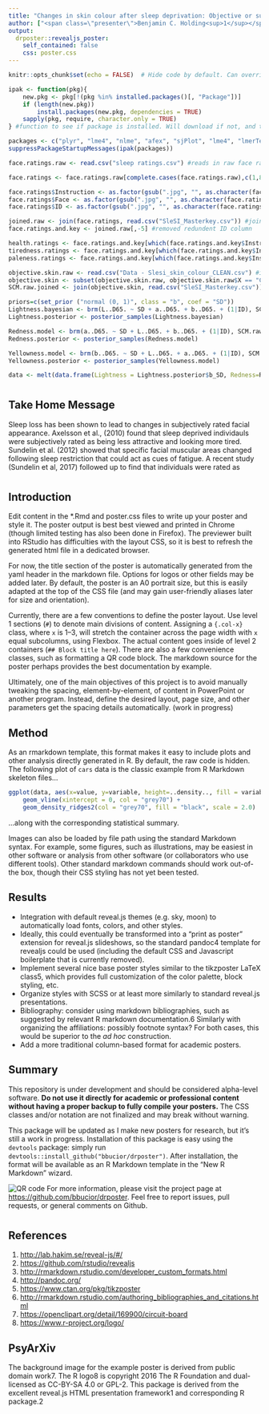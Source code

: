 ```yaml
---
title: "Changes in skin colour after sleep deprivation: Objective or subjective?"
author: ["<span class=\"presenter\">Benjamin C. Holding<sup>1</sup></span>, Tina Sundelin<sup>1</sup></span>, John Axelsson<sup>2</sup></span><ol class=\"affiliations\"><li>Department of Clinical Neuroscience, Karolinska Insitutet, Sweden</li><li>Stress Research Institute, Stockholm University, Sweden</li></ol>"]
output:
  drposter::revealjs_poster:
    self_contained: false
    css: poster.css
---
```


```r
knitr::opts_chunk$set(echo = FALSE)  # Hide code by default. Can override chunk-by-chunk
```

```r
ipak <- function(pkg){
    new.pkg <- pkg[!(pkg %in% installed.packages()[, "Package"])]
    if (length(new.pkg)) 
        install.packages(new.pkg, dependencies = TRUE)
    sapply(pkg, require, character.only = TRUE)
} #function to see if package is installed. Will download if not, and then opens it.

packages <- c("plyr", "lme4", "nlme", "afex", "sjPlot", "lme4", "lmerTest", "brms", "ggridges", "reshape2")
suppressPackageStartupMessages(ipak(packages))

face.ratings.raw <- read.csv("sleep ratings.csv") #reads in raw face ratings from csv

face.ratings <- face.ratings.raw[complete.cases(face.ratings.raw),c(1,8,9,11)] #removes columns that are NA (pauses, instructions etc)

face.ratings$Instruction <- as.factor(gsub(".jpg", "", as.character(face.ratings$Instruction))) #removing .jpg from question factor
face.ratings$Face <- as.factor(gsub(".jpg", "", as.character(face.ratings$Face))) #removing .jpg from photo number
face.ratings$ID <- as.factor(gsub(".jpg", "", as.character(face.ratings$Face))) #need to create this to bind with slesi key

joined.raw <- join(face.ratings, read.csv("SleSI_Masterkey.csv")) #joins our DF with the slesi key
face.ratings.and.key <- joined.raw[,-5] #removed redundent ID column

health.ratings <- face.ratings.and.key[which(face.ratings.and.key$Instruction == "halsa"),] #making a seperate DF for health ratings
tiredness.ratings <- face.ratings.and.key[which(face.ratings.and.key$Instruction == "trotthet"),] #new DF for tiredness
paleness.ratings <- face.ratings.and.key[which(face.ratings.and.key$Instruction == "blek_hud"),] #new DF for paleness

objective.skin.raw <- read.csv("Data - Slesi_skin_colour_CLEAN.csv") #importing raw skin colour data
objective.skin <- subset(objective.skin.raw, objective.skin.raw$X == "Cheek_L" | objective.skin.raw$X =="Cheek_R" | objective.skin.raw$X == "Forehead") #making a DF for only face skin colour measures
SCM.raw.joined <- join(objective.skin, read.csv("SleSI_Masterkey.csv")) #joins our DF with the slesi key

priors=c(set_prior ("normal (0, 1)", class = "b", coef = "SD"))
Lightness.bayesian <- brm(L..D65. ~ SD + a..D65. + b..D65. + (1|ID), SCM.raw.joined, prior=priors, sample_prior = T)
Lightness.posterior <- posterior_samples(Lightness.bayesian)

Redness.model <- brm(a..D65. ~ SD + L..D65. + b..D65. + (1|ID), SCM.raw.joined, prior=priors, sample_prior = T)
Redness.posterior <- posterior_samples(Redness.model)

Yellowness.model <- brm(b..D65. ~ SD + L..D65. + a..D65. + (1|ID), SCM.raw.joined, prior=priors, sample_prior = T)
Yellowness.posterior <- posterior_samples(Yellowness.model)

data <- melt(data.frame(Lightness = Lightness.posterior$b_SD, Redness=Redness.posterior$b_SD, Yellowness=Yellowness.posterior$b_SD))
```


# {.col-1}

## Take Home Message

Sleep loss has been shown to lead to changes in subjectively rated facial appearance. Axelsson et al., (2010) found that sleep deprived individauls were subjectively rated as being less attractive and looking more tired. Sundelin et al. (2012) showed that specific facial muscular areas changed following sleep restriction that could act as cues of fatigue. A recent study (Sundelin et al, 2017) followed up to find that individuals were rated as 

# {.col-2}

## Introduction

Edit content in the *.Rmd and poster.css files to write up your poster and style it.  The poster output is best best viewed and printed in Chrome (though limited testing has also been done in Firefox).  The previewer built into RStudio has difficulties with the layout CSS, so it is best to refresh the generated html file in a dedicated browser.

For now, the title section of the poster is automatically generated from the yaml header in the markdown file.  Options for logos or other fields may be added later.  By default, the poster is an A0 portrait size, but this is easily adapted at the top of the CSS file (and may gain user-friendly aliases later for size and orientation).

Currently, there are a few conventions to define the poster layout.  Use level 1 sections (`#`) to denote main divisions of content.  Assigning a `{.col-x}` class, where `x` is 1--3, will stretch the container across the page width with `x` equal subcolumns, using Flexbox.  The actual content goes inside of level 2 containers (`## Block title here`).  There are also a few convenience classes, such as formatting a QR code block.  The markdown source for the poster perhaps provides the best documentation by example.

Ultimately, one of the main objectives of this project is to avoid manually tweaking the spacing, element-by-element, of content in PowerPoint or another program.  Instead, define the desired layout, page size, and other parameters get the spacing details automatically. (work in progress)


## Method

As an rmarkdown template, this format makes it easy to include plots and other analysis directly generated in R.  By default, the raw code is hidden.  The following plot of `cars` data is the classic example from R Markdown skeleton files...

```r
ggplot(data, aes(x=value, y=variable, height=..density.., fill = variable)) +
    geom_vline(xintercept = 0, col = "grey70") +
    geom_density_ridges2(col = "grey70", fill = "black", scale = 2.0)
```

...along with the corresponding statistical summary.

Images can also be loaded by file path using the standard Markdown syntax.  For example, some figures, such as illustrations, may be easiest in other software or analysis from other software (or collaborators who use different tools).  Other standard markdown commands should work out-of-the box, though their CSS styling has not yet been tested.

## Results

* Integration with default reveal.js themes (e.g. sky, moon) to automatically load fonts, colors, and other styles.
* Ideally, this could eventually be transformed into a "print as poster" extension for reveal.js slideshows, so the standard pandoc<span class="cite">4</span> template for revealjs could be used (including the default CSS and Javascript boilerplate that is currently removed).
* Implement several nice base poster styles similar to the tikzposter LaTeX class<span class="cite">5</span>, which provides full customization of the color palette, block styling, etc.
* Organize styles with SCSS or at least more similarly to standard reveal.js presentations.
* Bibliography: consider using markdown bibliographies, such as suggested by relevant R markdown documentation.<span class="cite">6</span>  Similarly with organizing the affiliations: possibly footnote syntax?  For both cases, this would be superior to the _ad hoc_ construction.
* Add a more traditional column-based format for academic posters.


## Summary

<div class="autofullwidth warning">
This repository is under development and should be considered alpha-level software.  **Do not use it directly for academic or professional content without having a proper backup to fully compile your posters.**  The CSS classes and/or notation are not finalized and may break without warning.
</div>

This package will be updated as I make new posters for research, but it's still a work in progress. Installation of this package is easy using the `devtools` package: simply run `devtools::install_github("bbucior/drposter")`.  After installation, the format will be available as an R Markdown template in the "New R Markdown" wizard.

<p class="qr">
![QR code](Resources/qr_code.png)
For more information, please visit the project page at <https://github.com/bbucior/drposter>.  Feel free to report issues, pull requests, or general comments on Github.
</p>


# {.col-3}

## References {style="width:64%"}

1. <http://lab.hakim.se/reveal-js/#/>
1. <https://github.com/rstudio/revealjs>
1. <http://rmarkdown.rstudio.com/developer_custom_formats.html>
1. <http://pandoc.org/>
1. <https://www.ctan.org/pkg/tikzposter>
1. <http://rmarkdown.rstudio.com/authoring_bibliographies_and_citations.html>
1. <https://openclipart.org/detail/169900/circuit-board>
1. <https://www.r-project.org/logo/>

## PsyArXiv

The background image for the example poster is derived from public domain work<span class="cite">7</span>.  The R logo<span class="cite">8</span> is copyright 2016 The R Foundation and dual-licensed as CC-BY-SA 4.0 or GPL-2.
This package is derived from the excellent reveal.js HTML presentation framework<span class="cite">1</span> and corresponding R package.<span class="cite">2</span>